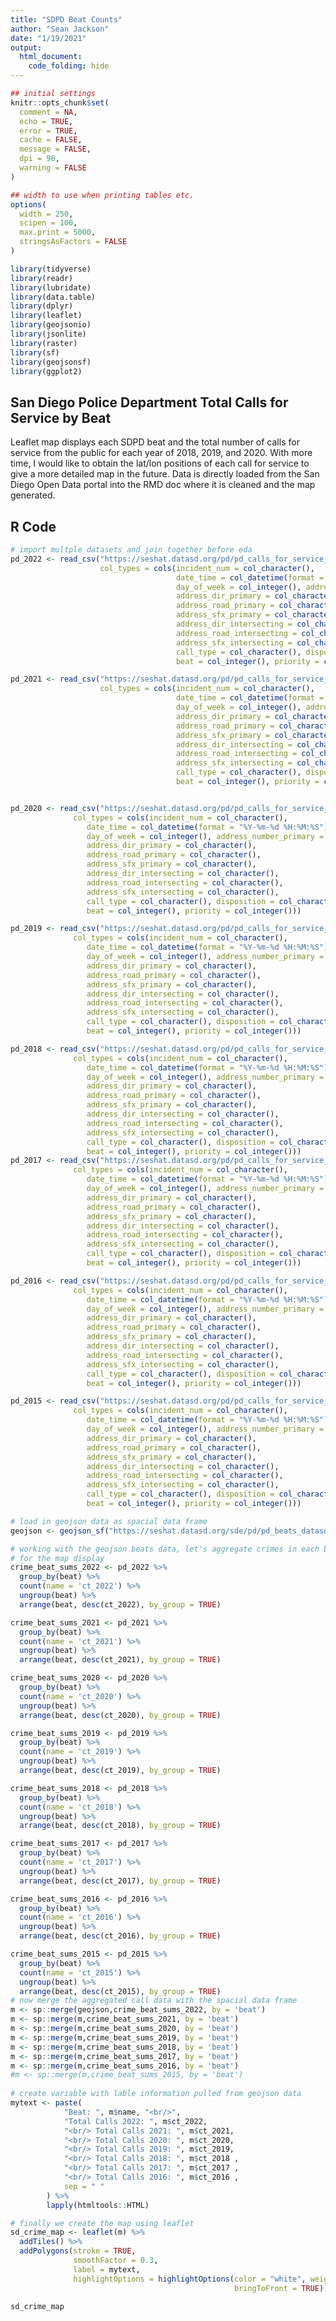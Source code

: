```yaml
---
title: "SDPD Beat Counts"
author: "Sean Jackson"
date: "1/19/2021"
output: 
  html_document:
    code_folding: hide
---
```


```r
## initial settings
knitr::opts_chunk$set(
  comment = NA,
  echo = TRUE,
  error = TRUE,
  cache = FALSE,
  message = FALSE,
  dpi = 96,
  warning = FALSE
)

## width to use when printing tables etc.
options(
  width = 250,
  scipen = 100,
  max.print = 5000,
  stringsAsFactors = FALSE
)
```

<style>
.table {
  width: auto;
}
ul, ol {
  padding-left: 18px;
}
pre, code, pre code {
  overflow: auto;
  white-space: pre;
  word-wrap: normal;
  background-color: #ffffff;
}
</style>

```r
library(tidyverse)
library(readr)
library(lubridate)
library(data.table)
library(dplyr)
library(leaflet)
library(geojsonio)
library(jsonlite)
library(raster)
library(sf)
library(geojsonsf)
library(ggplot2)
```

## San Diego Police Department Total Calls for Service by Beat

Leaflet map displays each SDPD beat and the total number of calls for service from the public for each year of 2018, 2019, and 2020. With more time, I would like to obtain the lat/lon positions of each call for service to give a more detailed map in the future. Data is directly loaded from the San Diego Open Data portal into the RMD doc where it is cleaned and the map generated.

## R Code

```r
# import multple datasets and join together before eda
pd_2022 <- read_csv("https://seshat.datasd.org/pd/pd_calls_for_service_2022_datasd.csv",
                    col_types = cols(incident_num = col_character(), 
                                     date_time = col_datetime(format = "%Y-%m-%d %H:%M:%S"), 
                                     day_of_week = col_integer(), address_number_primary = col_integer(), 
                                     address_dir_primary = col_character(), 
                                     address_road_primary = col_character(), 
                                     address_sfx_primary = col_character(), 
                                     address_dir_intersecting = col_character(), 
                                     address_road_intersecting = col_character(), 
                                     address_sfx_intersecting = col_character(), 
                                     call_type = col_character(), disposition = col_character(), 
                                     beat = col_integer(), priority = col_integer()))

pd_2021 <- read_csv("https://seshat.datasd.org/pd/pd_calls_for_service_2021_datasd.csv",
                    col_types = cols(incident_num = col_character(), 
                                     date_time = col_datetime(format = "%Y-%m-%d %H:%M:%S"), 
                                     day_of_week = col_integer(), address_number_primary = col_integer(), 
                                     address_dir_primary = col_character(), 
                                     address_road_primary = col_character(), 
                                     address_sfx_primary = col_character(), 
                                     address_dir_intersecting = col_character(), 
                                     address_road_intersecting = col_character(), 
                                     address_sfx_intersecting = col_character(), 
                                     call_type = col_character(), disposition = col_character(), 
                                     beat = col_integer(), priority = col_integer()))


pd_2020 <- read_csv("https://seshat.datasd.org/pd/pd_calls_for_service_2020_datasd.csv",
              col_types = cols(incident_num = col_character(), 
                 date_time = col_datetime(format = "%Y-%m-%d %H:%M:%S"), 
                 day_of_week = col_integer(), address_number_primary = col_integer(), 
                 address_dir_primary = col_character(), 
                 address_road_primary = col_character(), 
                 address_sfx_primary = col_character(), 
                 address_dir_intersecting = col_character(), 
                 address_road_intersecting = col_character(), 
                 address_sfx_intersecting = col_character(), 
                 call_type = col_character(), disposition = col_character(), 
                 beat = col_integer(), priority = col_integer()))

pd_2019 <- read_csv("https://seshat.datasd.org/pd/pd_calls_for_service_2019_datasd.csv", 
              col_types = cols(incident_num = col_character(), 
                 date_time = col_datetime(format = "%Y-%m-%d %H:%M:%S"), 
                 day_of_week = col_integer(), address_number_primary = col_integer(), 
                 address_dir_primary = col_character(), 
                 address_road_primary = col_character(), 
                 address_sfx_primary = col_character(), 
                 address_dir_intersecting = col_character(), 
                 address_road_intersecting = col_character(), 
                 address_sfx_intersecting = col_character(), 
                 call_type = col_character(), disposition = col_character(), 
                 beat = col_integer(), priority = col_integer()))

pd_2018 <- read_csv("https://seshat.datasd.org/pd/pd_calls_for_service_2018_datasd.csv", 
              col_types = cols(incident_num = col_character(), 
                 date_time = col_datetime(format = "%Y-%m-%d %H:%M:%S"), 
                 day_of_week = col_integer(), address_number_primary = col_integer(), 
                 address_dir_primary = col_character(), 
                 address_road_primary = col_character(), 
                 address_sfx_primary = col_character(), 
                 address_dir_intersecting = col_character(), 
                 address_road_intersecting = col_character(), 
                 address_sfx_intersecting = col_character(), 
                 call_type = col_character(), disposition = col_character(), 
                 beat = col_integer(), priority = col_integer()))
pd_2017 <- read_csv("https://seshat.datasd.org/pd/pd_calls_for_service_2017_datasd_v1.csv",
              col_types = cols(incident_num = col_character(), 
                 date_time = col_datetime(format = "%Y-%m-%d %H:%M:%S"), 
                 day_of_week = col_integer(), address_number_primary = col_integer(), 
                 address_dir_primary = col_character(), 
                 address_road_primary = col_character(), 
                 address_sfx_primary = col_character(), 
                 address_dir_intersecting = col_character(), 
                 address_road_intersecting = col_character(), 
                 address_sfx_intersecting = col_character(), 
                 call_type = col_character(), disposition = col_character(), 
                 beat = col_integer(), priority = col_integer()))

pd_2016 <- read_csv("https://seshat.datasd.org/pd/pd_calls_for_service_2016_datasd_v1.csv",
              col_types = cols(incident_num = col_character(), 
                 date_time = col_datetime(format = "%Y-%m-%d %H:%M:%S"), 
                 day_of_week = col_integer(), address_number_primary = col_integer(), 
                 address_dir_primary = col_character(), 
                 address_road_primary = col_character(), 
                 address_sfx_primary = col_character(), 
                 address_dir_intersecting = col_character(), 
                 address_road_intersecting = col_character(), 
                 address_sfx_intersecting = col_character(), 
                 call_type = col_character(), disposition = col_character(), 
                 beat = col_integer(), priority = col_integer()))

pd_2015 <- read_csv("https://seshat.datasd.org/pd/pd_calls_for_service_2015_datasd_v1.csv",
              col_types = cols(incident_num = col_character(), 
                 date_time = col_datetime(format = "%Y-%m-%d %H:%M:%S"), 
                 day_of_week = col_integer(), address_number_primary = col_integer(), 
                 address_dir_primary = col_character(), 
                 address_road_primary = col_character(), 
                 address_sfx_primary = col_character(), 
                 address_dir_intersecting = col_character(), 
                 address_road_intersecting = col_character(), 
                 address_sfx_intersecting = col_character(), 
                 call_type = col_character(), disposition = col_character(), 
                 beat = col_integer(), priority = col_integer()))

# load in geojson data as spacial data frame
geojson <- geojson_sf("https://seshat.datasd.org/sde/pd/pd_beats_datasd.geojson")
```

```r
# working with the geojson beats data, let's aggregate crimes in each beat
# for the map display
crime_beat_sums_2022 <- pd_2022 %>% 
  group_by(beat) %>% 
  count(name = 'ct_2022') %>%
  ungroup(beat) %>%
  arrange(beat, desc(ct_2022), by_group = TRUE)

crime_beat_sums_2021 <- pd_2021 %>% 
  group_by(beat) %>% 
  count(name = 'ct_2021') %>%
  ungroup(beat) %>%
  arrange(beat, desc(ct_2021), by_group = TRUE)

crime_beat_sums_2020 <- pd_2020 %>% 
  group_by(beat) %>% 
  count(name = 'ct_2020') %>%
  ungroup(beat) %>%
  arrange(beat, desc(ct_2020), by_group = TRUE)

crime_beat_sums_2019 <- pd_2019 %>% 
  group_by(beat) %>% 
  count(name = 'ct_2019') %>%
  ungroup(beat) %>%
  arrange(beat, desc(ct_2019), by_group = TRUE)

crime_beat_sums_2018 <- pd_2018 %>% 
  group_by(beat) %>% 
  count(name = 'ct_2018') %>%
  ungroup(beat) %>%
  arrange(beat, desc(ct_2018), by_group = TRUE)

crime_beat_sums_2017 <- pd_2017 %>% 
  group_by(beat) %>% 
  count(name = 'ct_2017') %>%
  ungroup(beat) %>%
  arrange(beat, desc(ct_2017), by_group = TRUE)

crime_beat_sums_2016 <- pd_2016 %>% 
  group_by(beat) %>% 
  count(name = 'ct_2016') %>%
  ungroup(beat) %>%
  arrange(beat, desc(ct_2016), by_group = TRUE)

crime_beat_sums_2015 <- pd_2015 %>% 
  group_by(beat) %>% 
  count(name = 'ct_2015') %>%
  ungroup(beat) %>%
  arrange(beat, desc(ct_2015), by_group = TRUE)
# now merge the aggregated call data with the spacial data frame
m <- sp::merge(geojson,crime_beat_sums_2022, by = 'beat')
m <- sp::merge(m,crime_beat_sums_2021, by = 'beat')
m <- sp::merge(m,crime_beat_sums_2020, by = 'beat')
m <- sp::merge(m,crime_beat_sums_2019, by = 'beat')
m <- sp::merge(m,crime_beat_sums_2018, by = 'beat')
m <- sp::merge(m,crime_beat_sums_2017, by = 'beat')
m <- sp::merge(m,crime_beat_sums_2016, by = 'beat')
#m <- sp::merge(m,crime_beat_sums_2015, by = 'beat')
               
# create variable with lable information pulled from geojson data
mytext <- paste(
            "Beat: ", m$name, "<br/>",
            "Total Calls 2022: ", m$ct_2022,
            "<br/> Total Calls 2021: ", m$ct_2021, 
            "<br/> Total Calls 2020: ", m$ct_2020, 
            "<br/> Total Calls 2019: ", m$ct_2019, 
            "<br/> Total Calls 2018: ", m$ct_2018 ,
            "<br/> Total Calls 2017: ", m$ct_2017 ,
            "<br/> Total Calls 2016: ", m$ct_2016 , 
            sep = " "
        ) %>%
        lapply(htmltools::HTML)

# finally we create the map using leaflet
sd_crime_map <- leaflet(m) %>%
  addTiles() %>%
  addPolygons(stroke = TRUE, 
              smoothFactor = 0.3, 
              label = mytext,
              highlightOptions = highlightOptions(color = "white", weight = 2,
                                                  bringToFront = TRUE))
```

```r
sd_crime_map
```

